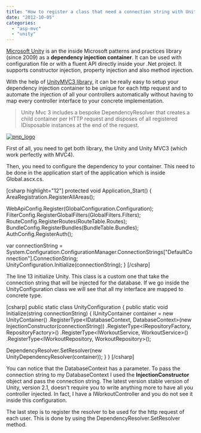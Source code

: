 ```yaml
---
title: "How to register a class that need a connection string with Unity and Asp.Net MVC"
date: "2012-10-05"
categories: 
  - "asp-mvc"
  - "unity"
---
```


[Microsoft Unity](http://unity.codeplex.com/) is an the inside Microsoft patterns and practices library (since 2009) as a **dependency injection container**. It can be used with configuration file or with a fluent API directly inside your .Net project. It supports constructor injection, property injection and also method injection.

With the help of [UnityMVC3 library](http://unitymvc3.codeplex.com/), it can be really easy to setup your dependency injection container to be unique for each http request and to automate the injection of all your controllers automatically without having to map every controller interface to your concrete implementation.

> Unity Mvc 3 includes a bespoke DependencyResolver that creates a child container per HTTP request and disposes of all registered IDisposable instances at the end of the request.

[![](http://patrickdesjardins.com/blog/wp-content/uploads/2012/09/pnp_logo.png "pnp_logo")](http://patrickdesjardins.com/blog/?attachment_id=1525)

First of all, you need to get both library, the Unity and Unity MVC3 (which work perfectly with MVC4).

Then, you need to configure the dependency to your container. This need to be done in the application start of the application which is inside Global.ascx.cs.

\[csharp highlight="12"\] protected void Application\_Start() { AreaRegistration.RegisterAllAreas();

WebApiConfig.Register(GlobalConfiguration.Configuration); FilterConfig.RegisterGlobalFilters(GlobalFilters.Filters); RouteConfig.RegisterRoutes(RouteTable.Routes); BundleConfig.RegisterBundles(BundleTable.Bundles); AuthConfig.RegisterAuth();

var connectionString = System.Configuration.ConfigurationManager.ConnectionStrings\["DefaultConnection"\].ConnectionString; UnityConfiguration.Initialize(connectionString); } \[/csharp\]

The line 13 initialize Unity. This class is a custom one that take the connection string that will be injected for the database. If we go inside the UnityConfiguration class we will see that all my interface are mapped to concrete type.

\[csharp\] public static class UnityConfiguration { public static void Initialize(string connectionString) { IUnityContainer container = new UnityContainer() .RegisterType<IDatabaseContext, DatabaseContext>(new InjectionConstructor(connectionString)) .RegisterType<IRepositoryFactory, RepositoryFactory>() .RegisterType<IWorkoutService, WorkoutService>() .RegisterType<IWorkoutRepository, WorkoutRepository>();

DependencyResolver.SetResolver(new UnityDependencyResolver(container)); } } \[/csharp\]

You can notice that the DatabaseContext has a parameter. To pass the connection string to my DatabaseContext I used the **InjectionConstructor** object and pass the connection string. The latest version stable version of Unity, version 2.1, doesn't require you to write anything more to have all you controller injected. In fact, I have a IWorkoutController and you do not see it inside this configuration.

The last step is to register the resolver to be used for the http request of each user. This is done by using the DependencyResolver.SetResolver method.
